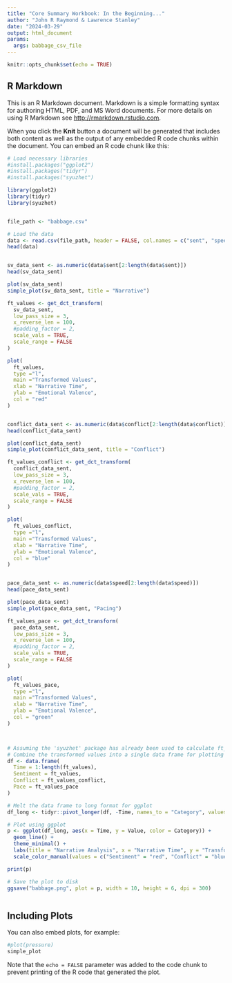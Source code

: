 ```yaml
---
title: "Core Summary Workbook: In the Beginning..."
author: "John R Raymond & Lawrence Stanley"
date: "2024-03-29"
output: html_document
params:
  args: babbage_csv_file
---
```


```r
knitr::opts_chunk$set(echo = TRUE)
```

## R Markdown

This is an R Markdown document. Markdown is a simple formatting syntax for authoring HTML, PDF, and MS Word documents. For more details on using R Markdown see <http://rmarkdown.rstudio.com>.

When you click the **Knit** button a document will be generated that includes both content as well as the output of any embedded R code chunks within the document. You can embed an R code chunk like this:

```r
# Load necessary libraries
#install.packages("ggplot2")
#install.packages("tidyr")
#install.packages("syuzhet")

library(ggplot2)
library(tidyr)
library(syuzhet)


file_path <- "babbage.csv"

# Load the data
data <- read.csv(file_path, header = FALSE, col.names = c("sent", "speed", "conflict"))
head(data)


sv_data_sent <- as.numeric(data$sent[2:length(data$sent)])
head(sv_data_sent)

plot(sv_data_sent)
simple_plot(sv_data_sent, title = "Narrative")

ft_values <- get_dct_transform(
  sv_data_sent, 
  low_pass_size = 3, 
  x_reverse_len = 100,
  #padding_factor = 2,
  scale_vals = TRUE,
  scale_range = FALSE
)

plot(
  ft_values, 
  type ="l", 
  main ="Transformed Values", 
  xlab = "Narrative Time", 
  ylab = "Emotional Valence", 
  col = "red"
)


conflict_data_sent <- as.numeric(data$conflict[2:length(data$conflict)])
head(conflict_data_sent)

plot(conflict_data_sent)
simple_plot(conflict_data_sent, title = "Conflict")

ft_values_conflict <- get_dct_transform(
  conflict_data_sent, 
  low_pass_size = 3, 
  x_reverse_len = 100,
  #padding_factor = 2,
  scale_vals = TRUE,
  scale_range = FALSE
)

plot(
  ft_values_conflict, 
  type ="l", 
  main ="Transformed Values", 
  xlab = "Narrative Time", 
  ylab = "Emotional Valence", 
  col = "blue"
)


pace_data_sent <- as.numeric(data$speed[2:length(data$speed)])
head(pace_data_sent)

plot(pace_data_sent)
simple_plot(pace_data_sent, "Pacing")

ft_values_pace <- get_dct_transform(
  pace_data_sent, 
  low_pass_size = 3, 
  x_reverse_len = 100,
  #padding_factor = 2,
  scale_vals = TRUE,
  scale_range = FALSE
)

plot(
  ft_values_pace, 
  type ="l", 
  main ="Transformed Values", 
  xlab = "Narrative Time", 
  ylab = "Emotional Valence", 
  col = "green"
)



# Assuming the 'syuzhet' package has already been used to calculate ft_values, ft_values_conflict, and ft_values_pace
# Combine the transformed values into a single data frame for plotting
df <- data.frame(
  Time = 1:length(ft_values),
  Sentiment = ft_values,
  Conflict = ft_values_conflict,
  Pace = ft_values_pace
)

# Melt the data frame to long format for ggplot
df_long <- tidyr::pivot_longer(df, -Time, names_to = "Category", values_to = "Value")

# Plot using ggplot
p <- ggplot(df_long, aes(x = Time, y = Value, color = Category)) +
  geom_line() +
  theme_minimal() +
  labs(title = "Narrative Analysis", x = "Narrative Time", y = "Transformed Value") +
  scale_color_manual(values = c("Sentiment" = "red", "Conflict" = "blue", "Pace" = "green"))

print(p)

# Save the plot to disk
ggsave("babbage.png", plot = p, width = 10, height = 6, dpi = 300)



```

## Including Plots

You can also embed plots, for example:

```r
#plot(pressure)
simple_plot
```

Note that the `echo = FALSE` parameter was added to the code chunk to prevent printing of the R code that generated the plot.
